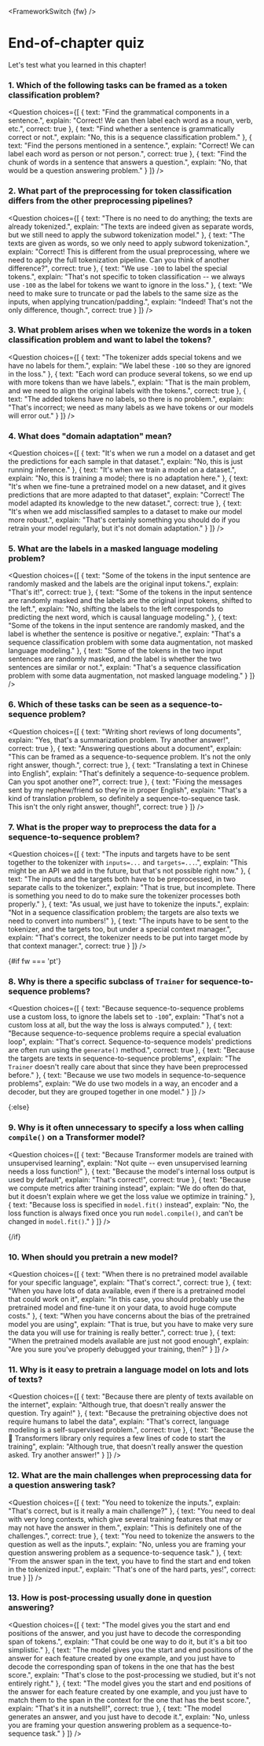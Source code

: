 <FrameworkSwitch {fw} />

<!-- DISABLE-FRONTMATTER-SECTIONS -->

# End-of-chapter quiz

Let's test what you learned in this chapter!

### 1. Which of the following tasks can be framed as a token classification problem?

<Question
	choices={[
		{
			text: "Find the grammatical components in a sentence.",
			explain: "Correct! We can then label each word as a noun, verb, etc.",
			correct: true
		},
		{
			text: "Find whether a sentence is grammatically correct or not.",
			explain: "No, this is a sequence classification problem."
		},
		{
			text: "Find the persons mentioned in a sentence.",
			explain: "Correct! We can label each word as person or not person.",
            correct: true
		},
        {
			text: "Find the chunk of words in a sentence that answers a question.",
			explain: "No, that would be a question answering problem."
		}
	]}
/>

### 2. What part of the preprocessing for token classification differs from the other preprocessing pipelines?

<Question
	choices={[
		{
			text: "There is no need to do anything; the texts are already tokenized.",
			explain: "The texts are indeed given as separate words, but we still need to apply the subword tokenization model."
		},
		{
			text: "The texts are given as words, so we only need to apply subword tokenization.",
			explain: "Correct! This is different from the usual preprocessing, where we need to apply the full tokenization pipeline. Can you think of another difference?",
			correct: true
		},
		{
			text: "We use <code>-100</code> to label the special tokens.",
			explain: "That's not specific to token classification -- we always use <code>-100</code> as the label for tokens we want to ignore in the loss."
		},
		{
			text: "We need to make sure to truncate or pad the labels to the same size as the inputs, when applying truncation/padding.",
			explain: "Indeed! That's not the only difference, though.",
			correct: true
		}
	]}
/>

### 3. What problem arises when we tokenize the words in a token classification problem and want to label the tokens?

<Question
	choices={[
		{
			text: "The tokenizer adds special tokens and we have no labels for them.",
			explain: "We label these <code>-100</code> so they are ignored in the loss."
		},
		{
			text: "Each word can produce several tokens, so we end up with more tokens than we have labels.",
			explain: "That is the main problem, and we need to align the original labels with the tokens.",
			correct: true
		},
		{
			text: "The added tokens have no labels, so there is no problem.",
			explain: "That's incorrect; we need as many labels as we have tokens or our models will error out."
		}
	]}
/>

### 4. What does "domain adaptation" mean?

<Question
	choices={[
		{
			text: "It's when we run a model on a dataset and get the predictions for each sample in that dataset.",
			explain: "No, this is just running inference."
		},
		{
			text: "It's when we train a model on a dataset.",
			explain: "No, this is training a model; there is no adaptation here."
		},
		{
			text: "It's when we fine-tune a pretrained model on a new dataset, and it gives predictions that are more adapted to that dataset",
			explain: "Correct! The model adapted its knowledge to the new dataset.",
            correct: true
		},
        {
			text: "It's when we add misclassified samples to a dataset to make our model more robust.",
			explain: "That's certainly something you should do if you retrain your model regularly, but it's not domain adaptation."
		}
	]}
/>

### 5. What are the labels in a masked language modeling problem?

<Question
	choices={[
		{
			text: "Some of the tokens in the input sentence are randomly masked and the labels are the original input tokens.",
			explain: "That's it!",
            correct: true
		},
		{
			text: "Some of the tokens in the input sentence are randomly masked and the labels are the original input tokens, shifted to the left.",
			explain: "No, shifting the labels to the left corresponds to predicting the next word, which is causal language modeling."
		},
		{
			text: "Some of the tokens in the input sentence are randomly masked, and the label is whether the sentence is positive or negative.",
			explain: "That's a sequence classification problem with some data augmentation, not masked language modeling."
		},
        {
			text: "Some of the tokens in the two input sentences are randomly masked, and the label is whether the two sentences are similar or not.",
			explain: "That's a sequence classification problem with some data augmentation, not masked language modeling."
		}
	]}
/>

### 6. Which of these tasks can be seen as a sequence-to-sequence problem?

<Question
	choices={[
		{
			text: "Writing short reviews of long documents",
			explain: "Yes, that's a summarization problem. Try another answer!",
            correct: true
		},
		{
			text: "Answering questions about a document",
			explain: "This can be framed as a sequence-to-sequence problem. It's not the only right answer, though.",
            correct: true
		},
		{
			text: "Translating a text in Chinese into English",
			explain: "That's definitely a sequence-to-sequence problem. Can you spot another one?",
            correct: true
		},
        {
			text: "Fixing the messages sent by my nephew/friend so they're in proper English",
			explain: "That's a kind of translation problem, so definitely a sequence-to-sequence task. This isn't the only right answer, though!",
			correct: true
		}
	]}
/>

### 7. What is the proper way to preprocess the data for a sequence-to-sequence problem?

<Question
	choices={[
		{
			text: "The inputs and targets have to be sent together to the tokenizer with <code>inputs=...</code> and <code>targets=...</code>.",
			explain: "This might be an API we add in the future, but that's not possible right now."
		},
		{
			text: "The inputs and the targets both have to be preprocessed, in two separate calls to the tokenizer.",
			explain: "That is true, but incomplete. There is something you need to do to make sure the tokenizer processes both properly."
		},
		{
			text: "As usual, we just have to tokenize the inputs.",
			explain: "Not in a sequence classification problem; the targets are also texts we need to convert into numbers!"
		},
        {
			text: "The inputs have to be sent to the tokenizer, and the targets too, but under a special context manager.",
			explain: "That's correct, the tokenizer needs to be put into target mode by that context manager.",
			correct: true
		}
	]}
/>

{#if fw === 'pt'}

### 8. Why is there a specific subclass of `Trainer` for sequence-to-sequence problems?

<Question
	choices={[
		{
			text: "Because sequence-to-sequence problems use a custom loss, to ignore the labels set to <code>-100</code>",
			explain: "That's not a custom loss at all, but the way the loss is always computed."
		},
		{
			text: "Because sequence-to-sequence problems require a special evaluation loop",
			explain: "That's correct. Sequence-to-sequence models' predictions are often run using the <code>generate()</code> method.",
			correct: true
		},
		{
			text: "Because the targets are texts in sequence-to-sequence problems",
			explain: "The <code>Trainer</code> doesn't really care about that since they have been preprocessed before."
		},
        {
			text: "Because we use two models in sequence-to-sequence problems",
			explain: "We do use two models in a way, an encoder and a decoder, but they are grouped together in one model."
		}
	]}
/>

{:else}

### 9. Why is it often unnecessary to specify a loss when calling `compile()` on a Transformer model?

<Question
	choices={[
		{
			text: "Because Transformer models are trained with unsupervised learning",
			explain: "Not quite -- even unsupervised learning needs a loss function!"
		},
		{
			text: "Because the model's internal loss output is used by default",
			explain: "That's correct!",
			correct: true
		},
		{
			text: "Because we compute metrics after training instead",
			explain: "We do often do that, but it doesn't explain where we get the loss value we optimize in training."
		},
        {
			text: "Because loss is specified in `model.fit()` instead",
			explain: "No, the loss function is always fixed once you run `model.compile()`, and can't be changed in `model.fit()`."
		}
	]}
/>

{/if}

### 10. When should you pretrain a new model?

<Question
	choices={[
		{
			text: "When there is no pretrained model available for your specific language",
			explain: "That's correct.",
			correct: true
		},
		{
			text: "When you have lots of data available, even if there is a pretrained model that could work on it",
			explain: "In this case, you should probably use the pretrained model and fine-tune it on your data, to avoid huge compute costs."
		},
		{
			text: "When you have concerns about the bias of the pretrained model you are using",
			explain: "That is true, but you have to make very sure the data you will use for training is really better.",
			correct: true
		},
        {
			text: "When the pretrained models available are just not good enough",
			explain: "Are you sure you've properly debugged your training, then?"
		}
	]}
/>

### 11. Why is it easy to pretrain a language model on lots and lots of texts?

<Question
	choices={[
		{
			text: "Because there are plenty of texts available on the internet",
			explain: "Although true, that doesn't really answer the question. Try again!"
		},
		{
			text: "Because the pretraining objective does not require humans to label the data",
			explain: "That's correct, language modeling is a self-supervised problem.",
			correct: true
		},
		{
			text: "Because the 🤗 Transformers library only requires a few lines of code to start the training",
			explain: "Although true, that doesn't really answer the question asked. Try another answer!"
		}
	]}
/>

### 12. What are the main challenges when preprocessing data for a question answering task?

<Question
	choices={[
		{
			text: "You need to tokenize the inputs.",
			explain: "That's correct, but is it really a main challenge?"
		},
		{
			text: "You need to deal with very long contexts, which give several training features that may or may not have the answer in them.",
			explain: "This is definitely one of the challenges.",
			correct: true
		},
		{
			text: "You need to tokenize the answers to the question as well as the inputs.",
			explain: "No, unless you are framing your question answering problem as a sequence-to-sequence task."
		},
       {
			text: "From the answer span in the text, you have to find the start and end token in the tokenized input.",
			explain: "That's one of the hard parts, yes!",
			correct: true
		}
	]}
/>

### 13. How is post-processing usually done in question answering?

<Question
	choices={[
		{
			text: "The model gives you the start and end positions of the answer, and you just have to decode the corresponding span of tokens.",
			explain: "That could be one way to do it, but it's a bit too simplistic."
		},
		{
			text: "The model gives you the start and end positions of the answer for each feature created by one example, and you just have to decode the corresponding span of tokens in the one that has the best score.",
			explain: "That's close to the post-processing we studied, but it's not entirely right."
		},
		{
			text: "The model gives you the start and end positions of the answer for each feature created by one example, and you just have to match them to the span in the context for the one that has the best score.",
			explain: "That's it in a nutshell!",
			correct: true
		},
        {
			text: "The model generates an answer, and you just have to decode it.",
			explain: "No, unless you are framing your question answering problem as a sequence-to-sequence task."
		}
	]}
/>
